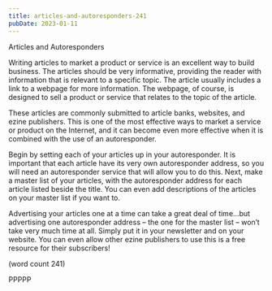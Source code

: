 ```yaml
---
title: articles-and-autoresponders-241
pubDate: 2023-01-11
---
```


Articles and Autoresponders

Writing articles to market a product or service is an 
excellent way to build business. The articles should
be very informative, providing the reader with 
information that is relevant to a specific topic. The 
article usually includes a link to a webpage for more 
information. The webpage, of course, is designed to 
sell a product or service that relates to the topic of 
the article. 

These articles are commonly submitted to article 
banks, websites, and ezine publishers. This is one 
of the most effective ways to market a service or 
product on the Internet, and it can become even more 
effective when it is combined with the use of an 
autoresponder.

Begin by setting each of your articles up in your 
autoresponder. It is important that each article have 
its very own autoresponder address, so you will 
need an autoresponder service that will allow you to 
do this. Next, make a master list of your articles, with 
the autoresponder address for each article listed 
beside the title. You can even add descriptions of the 
articles on your master list if you want to.

Advertising your articles one at a time can take a 
great deal of time…but advertising one autoresponder 
address – the one for the master list – won’t take 
very much time at all. Simply put it in your newsletter 
and on your website. You can even allow other 
ezine publishers to use this is a free resource for 
their subscribers!

(word count 241)

PPPPP